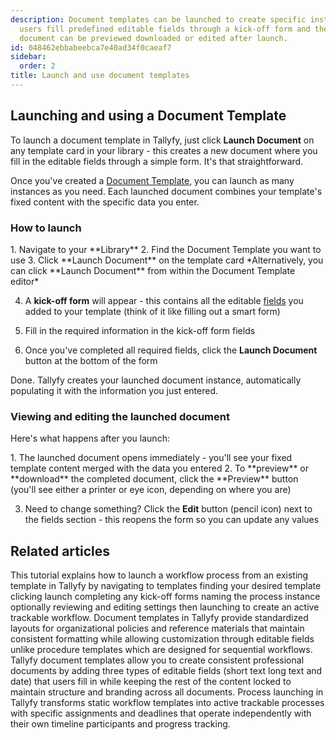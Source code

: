 ```yaml
---
description: Document templates can be launched to create specific instances where
  users fill predefined editable fields through a kick-off form and the resulting
  document can be previewed downloaded or edited after launch.
id: 048462ebbabeebca7e40ad34f0caeaf7
sidebar:
  order: 2
title: Launch and use document templates
---
```



## Launching and using a Document Template

To launch a document template in Tallyfy, just click **Launch Document** on any template card in your library - this creates a new document where you fill in the editable fields through a simple form. It's that straightforward.

Once you've created a [Document Template](/products/pro/documenting/documents/), you can launch as many instances as you need. Each launched document combines your template's fixed content with the specific data you enter.

### How to launch

<Steps>
1.  Navigate to your **Library**
2.  Find the Document Template you want to use
3.  Click **Launch Document** on the template card
    *Alternatively, you can click **Launch Document** from within the Document Template editor*

4.  A **kick-off form** will appear - this contains all the editable [fields](/products/pro/tracking-and-tasks/tasks/what-are-form-fields-in-tallyfy/) you added to your template (think of it like filling out a smart form)

5.  Fill in the required information in the kick-off form fields
6.  Once you've completed all required fields, click the **Launch Document** button at the bottom of the form

</Steps>

Done. Tallyfy creates your launched document instance, automatically populating it with the information you just entered.

### Viewing and editing the launched document

Here's what happens after you launch:

<Steps>
1.  The launched document opens immediately - you'll see your fixed template content merged with the data you entered
2.  To **preview** or **download** the completed document, click the **Preview** button (you'll see either a printer or eye icon, depending on where you are)

3.  Need to change something? Click the **Edit** button (pencil icon) next to the fields section - this reopens the form so you can update any values
</Steps>

## Related articles
<CardGrid>
<LinkTitleCard header="<b>Tutorials > Launch a process</b>" href="/products/pro/tutorials/your-first-process/" > This tutorial explains how to launch a workflow process from an existing template in Tallyfy by navigating to templates finding your desired template clicking launch completing any kick-off forms naming the process instance optionally reviewing and editing settings then launching to create an active trackable workflow. </LinkTitleCard>
<LinkTitleCard header="<b>Documenting > Documents</b>" href="/products/pro/documenting/documents/" > Document templates in Tallyfy provide standardized layouts for organizational policies and reference materials that maintain consistent formatting while allowing customization through editable fields unlike procedure templates which are designed for sequential workflows. </LinkTitleCard>
<LinkTitleCard header="<b>Documents > Add fields to document templates</b>" href="/products/pro/documenting/documents/how-can-i-add-editable-fields-to-my-tallyfy-documents/" > Tallyfy document templates allow you to create consistent professional documents by adding three types of editable fields (short text long text and date) that users fill in while keeping the rest of the content locked to maintain structure and branding across all documents. </LinkTitleCard>
<LinkTitleCard header="<b>Pro > Launching</b>" href="/products/pro/launching/" > Process launching in Tallyfy transforms static workflow templates into active trackable processes with specific assignments and deadlines that operate independently with their own timeline participants and progress tracking. </LinkTitleCard>
</CardGrid>
